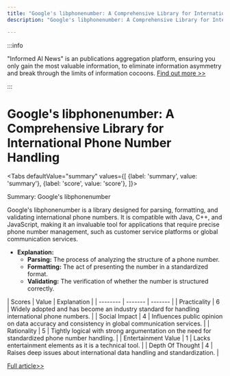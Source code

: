 ```yaml
---
title: "Google's libphonenumber: A Comprehensive Library for International Phone Number Handling"
description: "Google's libphonenumber: A Comprehensive Library for International Phone Number Handling"

---
```



:::info

"Informed AI News" is an publications aggregation platform, ensuring you only gain the most valuable information, to eliminate information asymmetry and break through the limits of information cocoons.  [Find out more >>](/)

:::

# Google's libphonenumber: A Comprehensive Library for International Phone Number Handling


<Tabs
	defaultValue="summary"
	values={[
	{label: 'summary', value: 'summary'},
	{label: 'score', value: 'score'},
]}>
<TabItem value="summary">


Summary: Google's libphonenumber

Google's libphonenumber is a library designed for parsing, formatting, and validating international phone numbers. It is compatible with Java, C++, and JavaScript, making it an invaluable tool for applications that require precise phone number management, such as customer service platforms or global communication services.

* **Explanation:**
  - **Parsing:** The process of analyzing the structure of a phone number.
  - **Formatting:** The act of presenting the number in a standardized format.
  - **Validating:** The verification of whether the number is structured correctly.
</TabItem>
<TabItem value="score">
	| Scores     | Value   | Explanation |
	| -------- | ------- | ------- |
	| Practicality  | 6    | Widely adopted and has become an industry standard for handling international phone numbers.    |
	| Social Impact | 4     | Influences public opinion on data accuracy and consistency in global communication services.    |
	| Rationality    | 5    | Tightly logical with strong argumentation on the need for standardized phone number handling.    |
	| Entertainment Value    | 1    | Lacks entertainment elements as it is a technical tool.    |
	| Depth Of Thought    | 4    | Raises deep issues about international data handling and standardization.    |
</TabItem>
</Tabs>

[Full article>>](https://github.com/google/libphonenumber)
